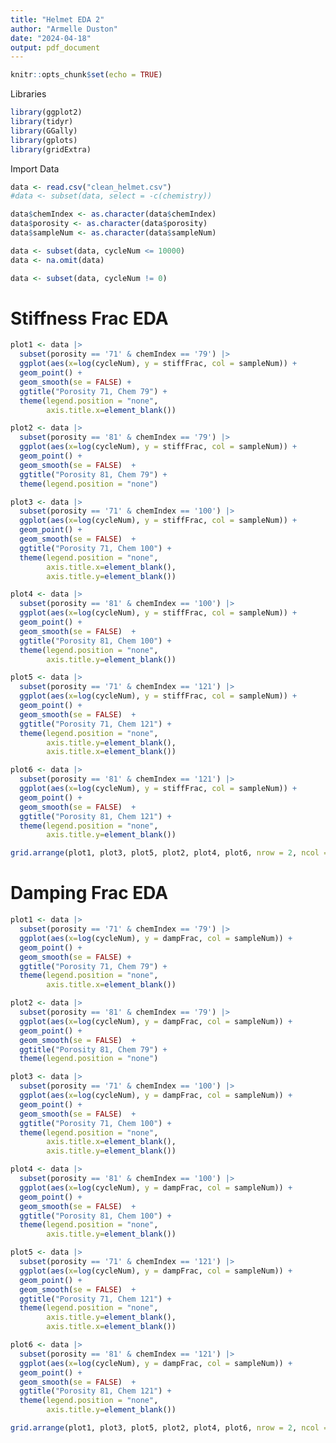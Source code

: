 ```yaml
---
title: "Helmet EDA 2"
author: "Armelle Duston"
date: "2024-04-18"
output: pdf_document
---
```


```r
knitr::opts_chunk$set(echo = TRUE)
```

Libraries
```r
library(ggplot2)
library(tidyr)
library(GGally)
library(gplots)
library(gridExtra)
```

Import Data
```r
data <- read.csv("clean_helmet.csv")
#data <- subset(data, select = -c(chemistry))

data$chemIndex <- as.character(data$chemIndex)
data$porosity <- as.character(data$porosity)
data$sampleNum <- as.character(data$sampleNum)

data <- subset(data, cycleNum <= 10000)
data <- na.omit(data)

data <- subset(data, cycleNum != 0)
```


# Stiffness Frac EDA
```r

plot1 <- data |>
  subset(porosity == '71' & chemIndex == '79') |>
  ggplot(aes(x=log(cycleNum), y = stiffFrac, col = sampleNum)) +
  geom_point() +
  geom_smooth(se = FALSE) + 
  ggtitle("Porosity 71, Chem 79") + 
  theme(legend.position = "none",
        axis.title.x=element_blank()) 

plot2 <- data |>
  subset(porosity == '81' & chemIndex == '79') |>
  ggplot(aes(x=log(cycleNum), y = stiffFrac, col = sampleNum)) +
  geom_point() +
  geom_smooth(se = FALSE)  + 
  ggtitle("Porosity 81, Chem 79") + 
  theme(legend.position = "none")

plot3 <- data |>
  subset(porosity == '71' & chemIndex == '100') |>
  ggplot(aes(x=log(cycleNum), y = stiffFrac, col = sampleNum)) +
  geom_point() +
  geom_smooth(se = FALSE)  + 
  ggtitle("Porosity 71, Chem 100") +
  theme(legend.position = "none",
        axis.title.x=element_blank(),
        axis.title.y=element_blank())

plot4 <- data |>
  subset(porosity == '81' & chemIndex == '100') |>
  ggplot(aes(x=log(cycleNum), y = stiffFrac, col = sampleNum)) +
  geom_point() +
  geom_smooth(se = FALSE)  + 
  ggtitle("Porosity 81, Chem 100") +
  theme(legend.position = "none",
        axis.title.y=element_blank())

plot5 <- data |>
  subset(porosity == '71' & chemIndex == '121') |>
  ggplot(aes(x=log(cycleNum), y = stiffFrac, col = sampleNum)) +
  geom_point() +
  geom_smooth(se = FALSE)  + 
  ggtitle("Porosity 71, Chem 121") +
  theme(legend.position = "none",
        axis.title.y=element_blank(),
        axis.title.x=element_blank())

plot6 <- data |>
  subset(porosity == '81' & chemIndex == '121') |>
  ggplot(aes(x=log(cycleNum), y = stiffFrac, col = sampleNum)) +
  geom_point() +
  geom_smooth(se = FALSE)  + 
  ggtitle("Porosity 81, Chem 121") +
  theme(legend.position = "none",
        axis.title.y=element_blank())

grid.arrange(plot1, plot3, plot5, plot2, plot4, plot6, nrow = 2, ncol = 3)

```


# Damping Frac EDA
```r

plot1 <- data |>
  subset(porosity == '71' & chemIndex == '79') |>
  ggplot(aes(x=log(cycleNum), y = dampFrac, col = sampleNum)) +
  geom_point() +
  geom_smooth(se = FALSE) + 
  ggtitle("Porosity 71, Chem 79") + 
  theme(legend.position = "none",
        axis.title.x=element_blank()) 

plot2 <- data |>
  subset(porosity == '81' & chemIndex == '79') |>
  ggplot(aes(x=log(cycleNum), y = dampFrac, col = sampleNum)) +
  geom_point() +
  geom_smooth(se = FALSE)  + 
  ggtitle("Porosity 81, Chem 79") + 
  theme(legend.position = "none")

plot3 <- data |>
  subset(porosity == '71' & chemIndex == '100') |>
  ggplot(aes(x=log(cycleNum), y = dampFrac, col = sampleNum)) +
  geom_point() +
  geom_smooth(se = FALSE)  + 
  ggtitle("Porosity 71, Chem 100") +
  theme(legend.position = "none",
        axis.title.x=element_blank(),
        axis.title.y=element_blank())

plot4 <- data |>
  subset(porosity == '81' & chemIndex == '100') |>
  ggplot(aes(x=log(cycleNum), y = dampFrac, col = sampleNum)) +
  geom_point() +
  geom_smooth(se = FALSE)  + 
  ggtitle("Porosity 81, Chem 100") +
  theme(legend.position = "none",
        axis.title.y=element_blank())

plot5 <- data |>
  subset(porosity == '71' & chemIndex == '121') |>
  ggplot(aes(x=log(cycleNum), y = dampFrac, col = sampleNum)) +
  geom_point() +
  geom_smooth(se = FALSE)  + 
  ggtitle("Porosity 71, Chem 121") +
  theme(legend.position = "none",
        axis.title.y=element_blank(),
        axis.title.x=element_blank())

plot6 <- data |>
  subset(porosity == '81' & chemIndex == '121') |>
  ggplot(aes(x=log(cycleNum), y = dampFrac, col = sampleNum)) +
  geom_point() +
  geom_smooth(se = FALSE)  + 
  ggtitle("Porosity 81, Chem 121") +
  theme(legend.position = "none",
        axis.title.y=element_blank())

grid.arrange(plot1, plot3, plot5, plot2, plot4, plot6, nrow = 2, ncol = 3)

```


